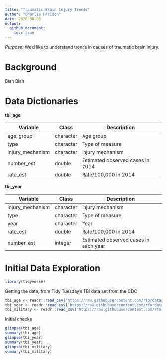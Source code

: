 ```yaml
---
title: "Traumatic Brain Injury Trends"
author: "Charlie Farison"
date: 2020-08-08
output:
  github_document:
    toc: true
---
```


*Purpose*: We'd like to understand trends in causes of traumatic brain injury.

# Background
<!-- -------------------------------------------------- -->

Blah Blah

# Data Dictionaries
<!-- -------------------------------------------------- -->

**tbi_age**

| Variable | Class | Description |
|----------|----------------|--------------|
| age_group | character | Age group |
| type | character | Type of measure |
| injury_mechanism | character | Injury mechanism |
| number_est | double | Estimated observed cases in 2014 |
| rate_est | double | Rate/100,000 in 2014 |

**tbi_year**

| Variable | Class | Description |
|----------|----------------|--------------|
| injury_mechanism | character | Injury mechanism |
| type | character | Type of measure |
| year | character | Year |
| rate_est | double | Rate/100,000 in 2014 |
| number_est | integer | Estimated observed cases in each year |




# Initial Data Exploration
<!-- -------------------------------------------------- -->

```r
library(tidyverse)
```

Getting the data, from Tidy Tuesday's TBI data set from the CDC
```r
tbi_age <- readr::read_csv('https://raw.githubusercontent.com/rfordatascience/tidytuesday/master/data/2020/2020-03-24/tbi_age.csv')
tbi_year <- readr::read_csv('https://raw.githubusercontent.com/rfordatascience/tidytuesday/master/data/2020/2020-03-24/tbi_year.csv')
tbi_military <- readr::read_csv('https://raw.githubusercontent.com/rfordatascience/tidytuesday/master/data/2020/2020-03-24/tbi_military.csv')
```

Initial checks

```r
glimpse(tbi_age)
summary(tbi_age)
glimpse(tbi_year)
summary(tbi_year)
glimpse(tbi_military)
summary(tbi_military)
```

